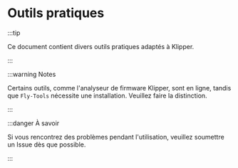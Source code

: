# Outils pratiques

:::tip

Ce document contient divers outils pratiques adaptés à Klipper.

:::

:::warning Notes

Certains outils, comme l'analyseur de firmware Klipper, sont en ligne, tandis que `Fly-Tools` nécessite une installation. Veuillez faire la distinction.

:::

:::danger À savoir

Si vous rencontrez des problèmes pendant l'utilisation, veuillez soumettre un Issue dès que possible.

:::